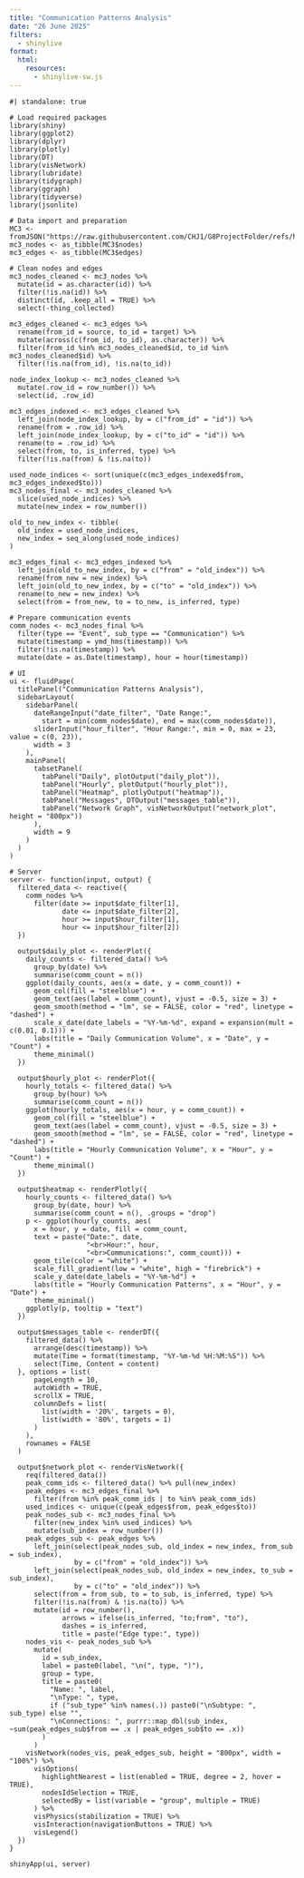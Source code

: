 ```yaml
---
title: "Communication Patterns Analysis"
date: "26 June 2025"
filters:
  - shinylive
format: 
  html:
    resources:
      - shinylive-sw.js
---
```


```shinylive-r
#| standalone: true

# Load required packages
library(shiny)
library(ggplot2)
library(dplyr)
library(plotly)
library(DT)
library(visNetwork)
library(lubridate)
library(tidygraph)
library(ggraph)
library(tidyverse)
library(jsonlite)

# Data import and preparation
MC3 <- fromJSON("https://raw.githubusercontent.com/CHJ1/G8ProjectFolder/refs/heads/main/data/MC3_graph.json")
mc3_nodes <- as_tibble(MC3$nodes)
mc3_edges <- as_tibble(MC3$edges)

# Clean nodes and edges
mc3_nodes_cleaned <- mc3_nodes %>%
  mutate(id = as.character(id)) %>%
  filter(!is.na(id)) %>%
  distinct(id, .keep_all = TRUE) %>%
  select(-thing_collected)

mc3_edges_cleaned <- mc3_edges %>%
  rename(from_id = source, to_id = target) %>%
  mutate(across(c(from_id, to_id), as.character)) %>%
  filter(from_id %in% mc3_nodes_cleaned$id, to_id %in% mc3_nodes_cleaned$id) %>%
  filter(!is.na(from_id), !is.na(to_id))

node_index_lookup <- mc3_nodes_cleaned %>%
  mutate(.row_id = row_number()) %>%
  select(id, .row_id)

mc3_edges_indexed <- mc3_edges_cleaned %>%
  left_join(node_index_lookup, by = c("from_id" = "id")) %>%
  rename(from = .row_id) %>%
  left_join(node_index_lookup, by = c("to_id" = "id")) %>%
  rename(to = .row_id) %>%
  select(from, to, is_inferred, type) %>%
  filter(!is.na(from) & !is.na(to))

used_node_indices <- sort(unique(c(mc3_edges_indexed$from, mc3_edges_indexed$to)))
mc3_nodes_final <- mc3_nodes_cleaned %>%
  slice(used_node_indices) %>%
  mutate(new_index = row_number())

old_to_new_index <- tibble(
  old_index = used_node_indices,
  new_index = seq_along(used_node_indices)
)

mc3_edges_final <- mc3_edges_indexed %>%
  left_join(old_to_new_index, by = c("from" = "old_index")) %>%
  rename(from_new = new_index) %>%
  left_join(old_to_new_index, by = c("to" = "old_index")) %>%
  rename(to_new = new_index) %>%
  select(from = from_new, to = to_new, is_inferred, type)

# Prepare communication events
comm_nodes <- mc3_nodes_final %>%
  filter(type == "Event", sub_type == "Communication") %>%
  mutate(timestamp = ymd_hms(timestamp)) %>%
  filter(!is.na(timestamp)) %>%
  mutate(date = as.Date(timestamp), hour = hour(timestamp))

# UI
ui <- fluidPage(
  titlePanel("Communication Patterns Analysis"),
  sidebarLayout(
    sidebarPanel(
      dateRangeInput("date_filter", "Date Range:",
        start = min(comm_nodes$date), end = max(comm_nodes$date)),
      sliderInput("hour_filter", "Hour Range:", min = 0, max = 23, value = c(0, 23)),
      width = 3
    ),
    mainPanel(
      tabsetPanel(
        tabPanel("Daily", plotOutput("daily_plot")),
        tabPanel("Hourly", plotOutput("hourly_plot")),
        tabPanel("Heatmap", plotlyOutput("heatmap")),
        tabPanel("Messages", DTOutput("messages_table")),
        tabPanel("Network Graph", visNetworkOutput("network_plot", height = "800px"))
      ),
      width = 9
    )
  )
)

# Server
server <- function(input, output) {
  filtered_data <- reactive({
    comm_nodes %>%
      filter(date >= input$date_filter[1],
             date <= input$date_filter[2],
             hour >= input$hour_filter[1],
             hour <= input$hour_filter[2])
  })

  output$daily_plot <- renderPlot({
    daily_counts <- filtered_data() %>%
      group_by(date) %>%
      summarise(comm_count = n())
    ggplot(daily_counts, aes(x = date, y = comm_count)) +
      geom_col(fill = "steelblue") +
      geom_text(aes(label = comm_count), vjust = -0.5, size = 3) +
      geom_smooth(method = "lm", se = FALSE, color = "red", linetype = "dashed") +
      scale_x_date(date_labels = "%Y-%m-%d", expand = expansion(mult = c(0.01, 0.1))) +
      labs(title = "Daily Communication Volume", x = "Date", y = "Count") +
      theme_minimal()
  })

  output$hourly_plot <- renderPlot({
    hourly_totals <- filtered_data() %>%
      group_by(hour) %>%
      summarise(comm_count = n())
    ggplot(hourly_totals, aes(x = hour, y = comm_count)) +
      geom_col(fill = "steelblue") +
      geom_text(aes(label = comm_count), vjust = -0.5, size = 3) +
      geom_smooth(method = "lm", se = FALSE, color = "red", linetype = "dashed") +
      labs(title = "Hourly Communication Volume", x = "Hour", y = "Count") +
      theme_minimal()
  })

  output$heatmap <- renderPlotly({
    hourly_counts <- filtered_data() %>%
      group_by(date, hour) %>%
      summarise(comm_count = n(), .groups = "drop")
    p <- ggplot(hourly_counts, aes(
      x = hour, y = date, fill = comm_count,
      text = paste("Date:", date,
                   "<br>Hour:", hour,
                   "<br>Communications:", comm_count))) +
      geom_tile(color = "white") +
      scale_fill_gradient(low = "white", high = "firebrick") +
      scale_y_date(date_labels = "%Y-%m-%d") +
      labs(title = "Hourly Communication Patterns", x = "Hour", y = "Date") +
      theme_minimal()
    ggplotly(p, tooltip = "text")
  })

  output$messages_table <- renderDT({
    filtered_data() %>%
      arrange(desc(timestamp)) %>%
      mutate(Time = format(timestamp, "%Y-%m-%d %H:%M:%S")) %>%
      select(Time, Content = content)
  }, options = list(
      pageLength = 10,
      autoWidth = TRUE,
      scrollX = TRUE,
      columnDefs = list(
        list(width = '20%', targets = 0),
        list(width = '80%', targets = 1)
      )
    ),
    rownames = FALSE
  )

  output$network_plot <- renderVisNetwork({
    req(filtered_data())
    peak_comm_ids <- filtered_data() %>% pull(new_index)
    peak_edges <- mc3_edges_final %>%
      filter(from %in% peak_comm_ids | to %in% peak_comm_ids)
    used_indices <- unique(c(peak_edges$from, peak_edges$to))
    peak_nodes_sub <- mc3_nodes_final %>%
      filter(new_index %in% used_indices) %>%
      mutate(sub_index = row_number())
    peak_edges_sub <- peak_edges %>%
      left_join(select(peak_nodes_sub, old_index = new_index, from_sub = sub_index),
                by = c("from" = "old_index")) %>%
      left_join(select(peak_nodes_sub, old_index = new_index, to_sub = sub_index),
                by = c("to" = "old_index")) %>%
      select(from = from_sub, to = to_sub, is_inferred, type) %>%
      filter(!is.na(from) & !is.na(to)) %>%
      mutate(id = row_number(),
             arrows = ifelse(is_inferred, "to;from", "to"),
             dashes = is_inferred,
             title = paste("Edge type:", type))
    nodes_vis <- peak_nodes_sub %>%
      mutate(
        id = sub_index,
        label = paste0(label, "\n(", type, ")"),
        group = type,
        title = paste0(
          "Name: ", label, 
          "\nType: ", type,
          if ("sub_type" %in% names(.)) paste0("\nSubtype: ", sub_type) else "",
          "\nConnections: ", purrr::map_dbl(sub_index, ~sum(peak_edges_sub$from == .x | peak_edges_sub$to == .x))
        )
      )
    visNetwork(nodes_vis, peak_edges_sub, height = "800px", width = "100%") %>%
      visOptions(
        highlightNearest = list(enabled = TRUE, degree = 2, hover = TRUE),
        nodesIdSelection = TRUE,
        selectedBy = list(variable = "group", multiple = TRUE)
      ) %>%
      visPhysics(stabilization = TRUE) %>%
      visInteraction(navigationButtons = TRUE) %>%
      visLegend()
  })
}

shinyApp(ui, server)
```

